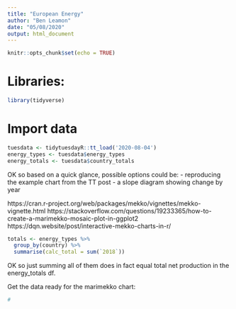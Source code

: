 ```yaml
---
title: "European Energy"
author: "Ben Leamon"
date: "05/08/2020"
output: html_document
---
```


```r
knitr::opts_chunk$set(echo = TRUE)
```

# Libraries:
```r
library(tidyverse)
```

# Import data
```r
tuesdata <- tidytuesdayR::tt_load('2020-08-04')
energy_types <- tuesdata$energy_types
energy_totals <- tuesdata$country_totals
```

OK so based on a quick glance, possible options could be: 
- reproducing the example chart from the TT post
- a slope diagram showing change by year

https://cran.r-project.org/web/packages/mekko/vignettes/mekko-vignette.html
https://stackoverflow.com/questions/19233365/how-to-create-a-marimekko-mosaic-plot-in-ggplot2 
https://dqn.website/post/interactive-mekko-charts-in-r/

```r
totals <- energy_types %>%
  group_by(country) %>%
  summarise(calc_total = sum(`2018`))
```
OK so just summing all of them does in fact equal total net production in the energy_totals df.

Get the data ready for the marimekko chart:
```r
#
```

